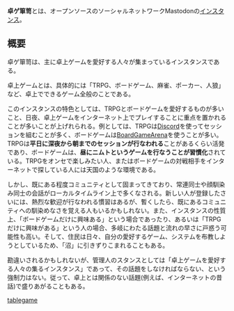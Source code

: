 {{Infobox instance
| Name          = 卓ゲ箪笥
| Domain        = https://tablegame.mstdn.cloud/
| Admin         = [[dasoran]]
| Country       = 日本
| Start         = 2017年4月13日
| Kifu          = [https://enty.jp/dwbFiNqsAkCO Enty]
| Alias         = なし
}}'''卓ゲ箪笥'''とは、オープンソースのソーシャルネットワークMastodonの[[インスタンス]]。

== 概要 ==

卓ゲ箪笥は、主に卓上ゲームを愛好する人々が集まっているインスタンスである。

卓上ゲームとは、具体的には「TRPG、ボードゲーム、麻雀、ポーカー、人狼」など、卓上でできるゲーム全般のことである。

このインスタンスの特色としては、TRPGとボードゲームを愛好するものが多いこと、日夜、卓上ゲームをインターネット上でプレイすることに重点を置かれることが多いことが上げれられる。例としては、TRPGは[https://discordapp.com/ Discord]を使ってセッションを組むことが多く、ボードゲームは[https://ja.boardgamearena.com/ BoardGameArena]を使うことが多い。TRPGは'''平日に深夜から朝までのセッションが行なわれる'''ことがあるくらい活発であり、ボードゲームは、'''昼にニムトというゲームを行なうことが習慣化'''されている。TRPGをオンセで楽しみたい人、またはボードゲームの対戦相手をインターネットで探している人には天国のような環境である。

しかし、既にある程度コミュニティとして固まってきており、常連同士や顔馴染み同士の会話がローカルタイムライン上で多くなされる。新しい人が登録したさいには、熱烈な歓迎が行なわれる慣習はあるが、暫くしたら、既にあるコミュニティへの馴染めなさを覚える人もいるかもしれない。また、インスタンスの性質上、「ボードゲームだけに興味ある」という場合であったり、あるいは「TRPGだけに興味がある」という人の場合、多岐にわたる話題と流れの早さに戸惑う可能性も高い。そして、住民は日々、自分の愛好するゲーム、システムを布教しようとしているため、「沼」に引きずりこまれることもある。

勘違いされるかもしれないが、管理人のスタンスとしては「卓上ゲームを愛好する人々の集るインスタンス」であって、その話題をしなければならない、という強制力はない。従って、卓上とは関係のない話題(例えば、インターネットの昔話)で盛りあがることもある。

{{DEFAULTSORT:たくけたんす}}
[[category:日本のインスタンス|tablegame]]